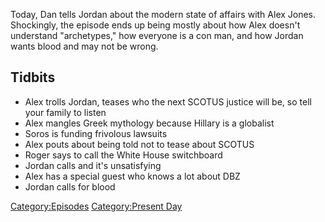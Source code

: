 {{DEFAULTSORT:
    #_EPISODE_0176:June 28, 2018
}}{{Episode
    | title           = June 28, 2018
    | caption         = Listen to this episode on [https://knowledgefight.libsyn.com/knowledge-fight-june-28-2018 Libsyn] [https://open.spotify.com/episode/4xtLXsTQFwvPpa8edXIfea Spotify], Read the [[Transcript/176: June 28, 2018|Unofficial Transcript]]
    | episodeNumber   = 176
    | length          = 02:44:03
    | airDate         = July 2, 2018
    | coverageDate    = June 28, 2018
    | episodeType     = [[:Category:Present Day|Present Day]]
    | appearance      = [[George Soros]], [[Roger Stone]], [[Judge Andrew Napolitano]], [[Hotep Jesus]]
    | previousEpisode = [[175: Giants And Bonus Potatoes]]
    | nextEpisode     = [[177: Sweary Kerry and the Racist Alien]]
}}

{{Stub}}

Today, Dan tells Jordan about the modern state of affairs with Alex Jones. Shockingly, the episode ends up being mostly about how Alex doesn't understand "archetypes," how everyone is a con man, and how Jordan wants blood and may not be wrong.

==Tidbits==

*Alex trolls Jordan, teases who the next SCOTUS justice will be, so tell your family to listen
*Alex mangles Greek mythology because Hillary is a globalist
*Soros is funding frivolous lawsuits
*Alex pouts about being told not to tease about SCOTUS
*Roger says to call the White House switchboard
*Jordan calls and it's unsatisfying
*Alex has a special guest who knows a lot about DBZ
*Jordan calls for blood

[[Category:Episodes]]
[[Category:Present Day]]
